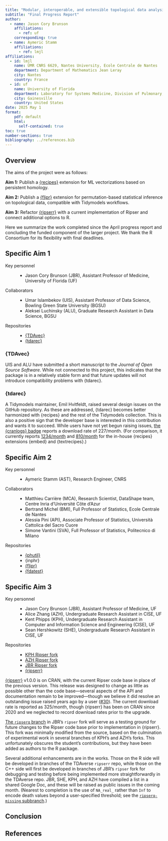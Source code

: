 ```yaml
---
title: "Modular, interoperable, and extensible topological data analysis in R"
subtitle: "Final Progress Report"
author:
  - name: Jason Cory Brunson
    affiliations:
      - ref: uf
    corresponding: true
  - name: Aymeric Stamm
    affiliations: 
      - ref: lmjl
affiliations:
  - id: lmjl
    name: UMR CNRS 6629, Nantes University, Ecole Centrale de Nantes
    department: Department of Mathematics Jean Leray
    city: Nantes
    country: France
  - id: uf
    name: University of Florida
    department: Laboratory for Systems Medicine, Division of Pulmonary, Critical Care, and Sleep Medicine
    city: Gainesville
    country: United States
date: 2025 May 1
format:
    pdf: default
    html:
      self-contained: true
toc: true
number-sections: true
bibliography: ../references.bib
---
```


## Overview {-}

The aims of the project were as follows:

**Aim 1:**
Publish a [{recipes}](https://recipes.tidymodels.org) extension for ML vectorizations based on persistent homology.

**Aim 2:**
Publish a [{flipr}](https://lmjl-alea.github.io/flipr/) extension for permutation-based statistical inference on topological data, compatible with Tidymodels workflows.

**Aim 3:**
Refactor [{ripserr}](https://github.com/tdaverse/ripserr/) with a current implementation of Ripser and connect additional options to R.

Here we summarize the work completed since the April progress report and concluding the funded component of the larger project.
We thank the R Consortium for its flexibility with final deadlines.

## Specific Aim 1

Key personnel

: * Jason Cory Brunson (JBR), Assistant Professor of Medicine, University of Florida (UF)

Collaborators

: * Umar Islambekov (UIS), Assistant Professor of Data Science, Bowling Green State University (BGSU)
* Aleksei Luchinsky (ALU), Graduate Research Assistant in Data Science, BGSU

Repositories

: * [{TDAvec}](https://github.com/uislambekov/TDAvec/)
* [{tdarec}](https://github.com/corybrunson/tdarec)

### {TDAvec}

UIS and ALU have submitted a short manuscript to the _Journal of Open Source Software_.
While not connected to this project, this indicates that the package is in a relatively stable form and that future updates will not introduce compatibility problems with {tdarec}.

### {tdarec}

A Tidymodels maintainer, Emil Hvitfeldt, raised several design issues on the GitHub repository.
As these are addressed, {tdarec} becomes better harmonized with {recipes} and the rest of the Tidymodels collection.
This is also a positive sign that the developer base is interested in this contribution and wants it to succeed.
While users have not yet begun raising issues, [the {cranlogs} badge](https://cranlogs.r-pkg.org/badges/tdarec) reports a download rate of 227/month. (For comparison, it currently reports [1234/month](https://cranlogs.r-pkg.org/badges/embed) and [810/month](https://cranlogs.r-pkg.org/badges/textrecipes) for the in-house {recipes} extensions {embed} and {textrecipes}.)

## Specific Aim 2

Key personnel

: - Aymeric Stamm (AST), Research Engineer, CNRS

Collaborators

: - Matthieu Carrière (MCA), Research Scientist, DataShape team, Centre Inria d'Université Côte d'Azur
- Bertrand Michel (BMI), Full Professor of Statistics, Ecole Centrale de Nantes
- Alessia Pini (API), Associate Professor of Statistics, Università Cattolica del Sacro Cuore
- Simone Vantini (SVA), Full Professor of Statistics, Politecnico di Milano

Repositories

: * [{phutil}](https://tdaverse.github.io/phutil/)
* {inphr}
* [{flipr}](https://permaverse.github.io/flipr/)
* [{fdatest}](https://permaverse.github.io/fdatest/)



## Specific Aim 3

Key personnel

: * Jason Cory Brunson (JBR), Assistant Professor of Medicine, UF
* Alice Zhang (AZH), Undergraduate Research Assistant in CISE, UF
* Kent Phipps (KPH), Undergraduate Research Assistant in Computer and Information Science and Engineering (CISE), UF
* Sean Hershkowitz (SHE), Undergraduate Research Assistant in CISE, UF

Repositories

: * [KPH Ripser fork](https://github.com/strongKs/ripser/)
* [AZH Ripser fork](https://github.com/resetdisconnect/ripser/)
* [JBR Ripser fork](https://github.com/corybrunson/ripser/)
* [{ripserr}](https://github.com/tdaverse/ripserr/)

[{ripserr}](https://cran.r-project.org/package=ripserr) v1.0.0 is on CRAN, with the current Ripser code base in place of the previous version. This release was designed to change as little as possible other than the code base---several aspects of the API and documentation remain to be improved---though we believe it did resolve an outstanding issue raised years ago by a user ([#30](https://github.com/tdaverse/ripserr/issues/30)). The current download rate is reported as 325/month, though {ripserr} has been on CRAN since 2020 and we neglected to record download rates prior to the upgrade.

[The `ripserq` branch](https://github.com/corybrunson/ripser/tree/ripserq) in JBR's `ripser` fork will serve as a testing ground for future changes to the Ripser code base prior to implementation in {ripserr}. This fork was minimally modified from the source, based on the culmination of experimental work in several branches of KPH's and AZH's forks. This unfortunately obscures the student's contributions, but they have been added as authors to the R package.

Several additional enhancements are in the works. Those on the R side will be developed in branches of the TDAverse `ripserr` repo, while those on the C++ side will first be developed in branches of JBR's `ripser` fork for debugging and testing before being implemented more straightforwardly in the TDAverse repo. JBR, SHE, KPH, and AZH have compiled a list in a shared Google Doc, and these will be raised as public issues in the coming month. (Nearest to completion is the use of `NA_real_` rather than `Inf` to encode death values beyond a user-specified threshold; see the [`ripserq-missing` subbranch](https://github.com/corybrunson/ripser/tree/ripserq-missing).)

## Conclusion {-}



## References {-}
